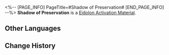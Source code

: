 <%-- [PAGE_INFO]
PageTitle=#Shadow of Preservation#
[END_PAGE_INFO] --%>
{{Item Infobox
|id          = 18003
|image       = Item Shadow of Preservation.png
|type        = Eidolon Activation Material
|invCategory = 
|rarity      = 5
|effect      = Material for raising Trailblazer: Preservation's Eidolon Level.
|description = Eidolon Projection generated when you tread on the Path of Preservation. One of the countless existing possibilities.
|source1     = [[Trailblaze Mission Rewards]]
|source2     = [[Jeweler's Pagoda]]
}}
'''Shadow of Preservation''' is a [[Eidolon Activation Material]].

==Other Languages==
{{Other Languages
|en   = Shadow of Preservation
|zhs  = 「存护」之影
|zht  = 「存護」之影
|ja   = 「存護」の影
|ko   = 「보존」의 그림자
|es   = Sombra de la Conservación
|fr   = Ombre de la Préservation
|ru   = Тень Сохранения
|th   = Shadow of Preservation
|vi   = Hình Ảnh "Bảo Hộ"
|de   = Schatten der Bewahrung
|id   = Shadow of Preservation
|pt   = Sombra de Preservação
}}

==Change History==
{{Change History|1.0}}